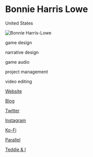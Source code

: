 # Bonnie Harris Lowe

<Location>

United States

</Location>

![Bonnie Harris-Lowe](./directory_images/Bonnie_Harris_Lowe.jpg)

<Skills>

game design

narrative design

game audio

project management

video editing

</Skills>

<Personal>

[Website](https://bonniehl.com/)

[Blog](https://bonnieharrislowe.wixsite.com/mixedreviews)

[Twitter](https://twitter.com/hippiescholar)

[Instagram](https://instagram.com/hippiescholar)

[Ko-Fi](https://ko-fi.com/bonniehl)

</Personal>

<Games>

[Parallel](https://www.parallelgame2020.com/)

[Teddie & I](https://teddieandi.com/)

</Games>
